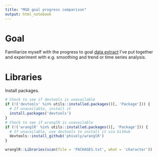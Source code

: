 ```yaml
---
title: "MGO goal progress comparison"
output: html_notebook
---
```


# Goal

Familiarize myself with the progress to goal [data extract](https://github.com/phively/ksm-models/blob/master/go-metrics-fy18/data/goals-data.sql) I've put together and experiment with e.g. smoothing and trend or time series analysis.

# Libraries

Install packages.

```r
# Check to see if devtools is unavailable
if (!('devtools' %in% utils::installed.packages()[, 'Package'])) {
  # If unavailable, install it
  install.packages('devtools')
}
# Check to see if wranglR is unavailable
if (!('wranglR' %in% utils::installed.packages()[, 'Package'])) {
  # If unavailable, use devtools to install it via GitHub
  devtools::install_github('phively/wranglR')
}

wranglR::Libraries(scan(file = 'PACKAGES.txt', what = 'character'))
```
